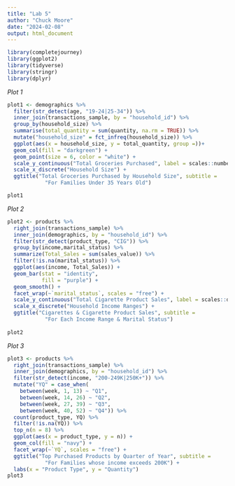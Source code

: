 ---
title: "Lab 5"
author: "Chuck Moore"
date: "2024-02-08"
output: html_document
---



```{r, fig.width=10, message = FALSE, warning= FALSE}
library(completejourney)
library(ggplot2)
library(tidyverse)
library(stringr)
library(dplyr)
```

*Plot 1*

```{r, message = FALSE, warning= FALSE}
plot1 <- demographics %>%
  filter(str_detect(age, "19-24|25-34")) %>%
  inner_join(transactions_sample, by = "household_id") %>%
  group_by(household_size) %>%
  summarise(total_quantity = sum(quantity, na.rm = TRUE)) %>%
  mutate("household_size" = fct_infreq(household_size)) %>%
  ggplot(aes(x = household_size, y = total_quantity, group =))+
  geom_col(fill = "darkgreen") +
  geom_point(size = 6, color = "white") +
  scale_y_continuous("Total Groceries Purchased", label = scales::number) +
  scale_x_discrete("Household Size") +
  ggtitle("Total Groceries Purchased by Household Size", subtitle = 
            "For Families Under 35 Years Old")

plot1
```

*Plot 2*

```{r, fig.width=13, message = FALSE, warning= FALSE}
plot2 <- products %>%
  right_join(transactions_sample) %>%
  inner_join(demographics, by = "household_id") %>%
  filter(str_detect(product_type, "CIG")) %>%
  group_by(income,marital_status) %>%
  summarize(Total_Sales = sum(sales_value)) %>%
  filter(!is.na(marital_status)) %>%
  ggplot(aes(income, Total_Sales)) + 
  geom_bar(stat = "identity",
           fill = "purple") +
  geom_smooth() +
  facet_wrap(~`marital_status`, scales = "free") +
  scale_y_continuous("Total Cigarette Product Sales", label = scales::dollar) + 
  scale_x_discrete("Household Income Ranges") +
  ggtitle("Cigarettes & Cigarette Product Sales", subtitle = 
            "For Each Income Range & Marital Status")
  
plot2
```

*Plot 3*

```{r, fig.width=14, message = FALSE, warning= FALSE}
plot3 <- products %>%
  right_join(transactions_sample) %>%
  inner_join(demographics, by = "household_id") %>%
  filter(str_detect(income, "200-249K|250K+")) %>%
  mutate("YQ" = case_when(
    between(week, 1, 13) ~ "Q1",
    between(week, 14, 26) ~ "Q2",
    between(week, 27, 39) ~ "Q3",
    between(week, 40, 52) ~ "Q4")) %>%
  count(product_type, YQ) %>%
  filter(!is.na(YQ)) %>%
  top_n(n = 8) %>%
  ggplot(aes(x = product_type, y = n)) +
  geom_col(fill = "navy") +
  facet_wrap(~`YQ`, scales = "free") +
  ggtitle("Top Purchased Products by Quarter of Year", subtitle = 
            "For Families whose income exceeds 200K") + 
  labs(x = "Product Type", y = "Quantity")
plot3
```



